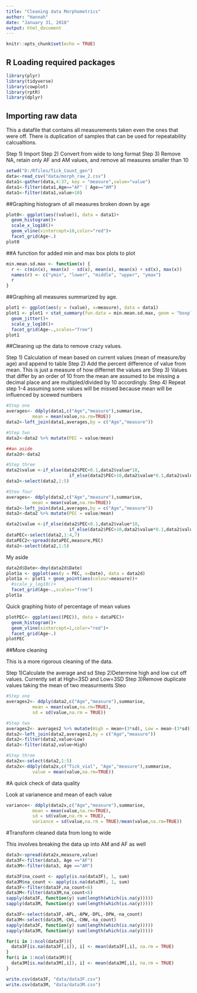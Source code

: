 ```yaml
---
title: "Cleaning data Morphometrics"
author: "Hannah"
date: "January 31, 2018"
output: html_document
---
```


```r
knitr::opts_chunk$set(echo = TRUE)
```

## R Loading required packages

```r
library(plyr)
library(tidyverse)
library(cowplot)
library(rptR)
library(dplyr)
```

## Importing raw data
This a datafile that contains all measurements taken even the ones that were off. There is duplication of samples that can be used for repeatability calcualtions.

Step 1) Import
Step 2) Convert from wide to long format
Step 3) Remove NA, retain only AF and AM values, and remove all measures smaller than 10

```r
setwd("D:/Rfiles/Tick_Count_gen")
data<-read_csv("data/morph_raw_2.csv")
data1<-gather(data,4:37, key = "measure",value="value")
data1<-filter(data1,Age=="AF" | Age=="AM")
data1<-filter(data1,value>10)
```

##Graphing histogram of all measures broken down by age

```r
plot0<- ggplot(aes((value)), data = data1)+
  geom_histogram()+
  scale_x_log10()+
  geom_vline(xintercept=10,color="red")+
  facet_grid(Age~.)
plot0
```
##A function for added min and max box plots to plot

```r
min.mean.sd.max <- function(x) {
  r <- c(min(x), mean(x) - sd(x), mean(x), mean(x) + sd(x), max(x))
  names(r) <- c("ymin", "lower", "middle", "upper", "ymax")
  r
}
```

##Graphing all measures summarized by age.

```r
plot1 <- ggplot(aes(y = (value), x=measure), data = data1)
plot1 <- plot1 + stat_summary(fun.data = min.mean.sd.max, geom = "boxplot") + 
  geom_jitter()+
  scale_y_log10()+
  facet_grid(Age~.,scales="free")
plot1
```


##Cleaning up the data to remove crazy values.

Step 1) Calculation of mean based on current values (mean of measure/by age) and append to table
Step 2) Add the percent difference of value from mean. This is just a measure of how differnet the values are
Step 3) Values that differ by an order of 10 from the mean are assumed to be missing a decimal place and are multipled/divided by 10 accordingly.
Step 4) Repeat step 1-4 assuming some values will be missed because mean will be influenced by scewed numbers

```r
#Step one
averages<- ddply(data1,c("Age","measure"),summarise,
          mean = mean(value,na.rm=TRUE))
data2<-left_join(data1,averages,by = c("Age","measure"))

#Step two
data2<-data2 %>% mutate(PEC = value/mean)

##an aside
data2d<-data2

#Step three
data2$value <-if_else(data2$PEC<0.1,data2$value*10,
                        if_else(data2$PEC>10,data2$value*0.1,data2$value))
data2<-select(data2,1:5)

#Steo four
averages<- ddply(data2,c("Age","measure"),summarise,
          mean = mean(value,na.rm=TRUE))
data2<-left_join(data1,averages,by = c("Age","measure"))
data2<-data2 %>% mutate(PEC = value/mean)

data2$value <-if_else(data2$PEC<0.1,data2$value*10,
                        if_else(data2$PEC>10,data2$value*0.1,data2$value))
dataPEC<-select(data2,1:4,7)
dataPEC2<-spread(dataPEC,measure,PEC)
data2<-select(data2,1:5)
```

My aside
```r
data2d$Date<-dmy(data2d$Date)
plot1a <- ggplot(aes(y = PEC, x=Date), data = data2d)
plot1a <- plot1 + geom_point(aes(colour=measure))+
  #scale_y_log10()+
  facet_grid(Age~.,scales="free")
plot1a
```
Quick graphing histo of percentage of mean values

```r
plotPEC<- ggplot(aes((PEC)), data = dataPEC)+
  geom_histogram()+
  geom_vline(xintercept=1,color="red")+
  facet_grid(Age~.)
plotPEC
```

##More cleaning

This is a more rigorous cleaning of the data.

Step 1)Calculate the average and sd
Step 2)Determine high and low cut off values. Currently set at High=3SD and Low=3SD
Step 3)Remove duplicate values taking the mean of two measurments
Steo

```r
#Step one
averages2<- ddply(data2,c("Age","measure"),summarise,
          mean = mean(value,na.rm=TRUE),
          sd = sd(value,na.rm = TRUE))

#Step two
averages2<- averages2 %>% mutate(High = mean+(3*sd), Low = mean-(3*sd))
data2<-left_join(data2,averages2,by = c("Age","measure"))
data2<-filter(data2,value>Low)
data2<-filter(data2,value<High)

#Step three
data2x<-select(data2,1:5)
data2x<-ddply(data2x,c("Tick_vial", "Age","measure"),summarise,
          value = mean(value,na.rm=TRUE))
```

#A quick check of data quality

Look at varianence and mean of each value
```r
variance<- ddply(data2x,c("Age","measure"),summarise,
          mean = mean(value,na.rm=TRUE),
          sd = sd(value,na.rm = TRUE),
          variance = sd(value,na.rm = TRUE)/mean(value,na.rm=TRUE))
```

#Transform cleaned data from long to wide

This involves breaking the data up into AM and AF as well

```r
data3<-spread(data2x,measure,value)
data3F<-filter(data3, Age =="AF")
data3M<-filter(data3, Age =="AM")
```

```r
data3F$na_count <- apply(is.na(data3F), 1, sum)
data3M$na_count <- apply(is.na(data3M), 1, sum)
data3F<-filter(data3F,na_count<6)
data3M<-filter(data3M,na_count<6)
sapply(data3F, function(y) sum(length(which(is.na(y)))))
sapply(data3M, function(y) sum(length(which(is.na(y)))))

data3F<-select(data3F,-APL,-APW,-DPL,-DPW,-na_count)
data3M<-select(data3M,-CHL,-CHW,-na_count)
sapply(data3F, function(y) sum(length(which(is.na(y)))))
sapply(data3M, function(y) sum(length(which(is.na(y)))))

for(i in 1:ncol(data3F)){
  data3F[is.na(data3F[,i]), i] <- mean(data3F[,i], na.rm = TRUE)
}
for(i in 1:ncol(data3M)){
  data3M[is.na(data3M[,i]), i] <- mean(data3M[,i], na.rm = TRUE)
}
```

```r
write.csv(data3F, "data/data3F.csv")
write.csv(data3M, "data/data3M.csv")
```




